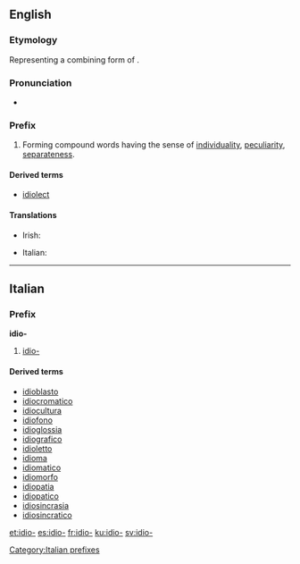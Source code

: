 ==English==

===Etymology===
Representing a combining form of {{etyl|grc|en}} {{term|ἴδιος||own, personal, distinct|lang=grc}}.

===Pronunciation===
* {{IPA|/ˈɪdɪəʊ/}}

===Prefix===
{{head|en|prefix}}

# Forming compound words having the sense of [[individuality]], [[peculiarity]], [[separateness]].

====Derived terms====
* [[idiolect]]

====Translations====
{{trans-top|forming compound words having the sense of individuality, peculiarity, separateness}}
* Irish: {{t-|ga|idea-}}
{{trans-mid}}
* Italian: {{t-|it|idio-}}
{{trans-bottom}}

----

==Italian==

===Prefix===
'''idio-'''

# [[#English|idio-]]

====Derived terms====
* [[idioblasto]]
* [[idiocromatico]]
* [[idiocultura]]
* [[idiofono]]
* [[idioglossia]]
* [[idiografico]]
* [[idioletto]]
* [[idioma]]
* [[idiomatico]]
* [[idiomorfo]]
* [[idiopatia]]
* [[idiopatico]]
* [[idiosincrasia]]
* [[idiosincratico]]

[[Category:Italian prefixes]]

[[et:idio-]]
[[es:idio-]]
[[fr:idio-]]
[[ku:idio-]]
[[sv:idio-]]
